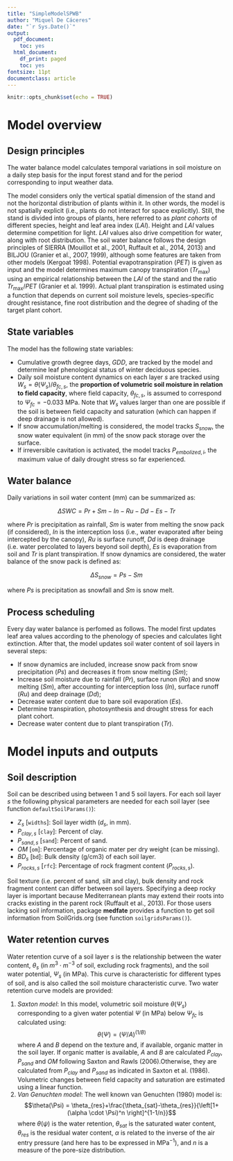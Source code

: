 ```yaml
---
title: "SimpleModelSPWB"
author: "Miquel De Cáceres"
date: "`r Sys.Date()`"
output:
  pdf_document:
    toc: yes
  html_document:
    df_print: paged
    toc: yes
fontsize: 11pt
documentclass: article
---
```


```r
knitr::opts_chunk$set(echo = TRUE)
```

# Model overview

## Design principles

The water balance model calculates temporal variations in soil moisture on a daily step basis for the input forest stand and for the period corresponding to input weather data. 

The model considers only the vertical spatial dimension of the stand and not the horizontal distribution of
plants within it. In other words, the model is not spatially explicit (i.e., plants do not interact for space explicitly). Still, the stand is divided into groups of plants, here referred to as *plant cohorts* of different species, height and leaf area index ($LAI$). Height and $LAI$ values determine competition for light. $LAI$ values also drive competition for water, along with root distribution. The soil water balance follows the design principles of SIERRA (Mouillot et al., 2001, Ruffault et al., 2014, 2013) and BILJOU (Granier et al., 2007, 1999), although some features are taken from other models (Kergoat 1998). Potential evapotranspiration ($PET$) is given as input and the model determines maximum canopy transpiration ($Tr_{\max}$) using an empirical relationship between the $LAI$ of the stand and the ratio $Tr_{\max}/PET$ (Granier et al. 1999). Actual plant transpiration is estimated using a function that depends on current soil moisture levels, species-specific drought resistance, fine root distribution and the degree of shading of the target plant cohort.


## State variables
The model has the following state variables:

+ Cumulative growth degree days, $GDD$, are tracked by the model and determine leaf phenological status of winter deciduous species.
+ Daily soil moisture content dynamics on each layer $s$ are tracked using $W_s = \theta(\Psi_s)/ \theta_{fc,s}$, the **proportion of volumetric soil moisture in relation to field capacity**, where field capacity, $\theta_{fc,s}$, is assumed to correspond to $\Psi_{fc} = -0.033$ MPa. Note that $W_s$ values larger than one are possible if the soil is between field capacity and saturation (which can happen if deep drainage is not allowed).
+ If snow accumulation/melting is considered, the model tracks $S_{snow}$, the snow water equivalent (in mm) of the snow pack storage over the surface.
+ If irreversible cavitation is activated, the model tracks $P_{embolized,i}$, the maximum value of daily drought stress so far experienced.


## Water balance
Daily variations in soil water content (mm) can be summarized as:

$$\Delta{SWC} = Pr + Sm - In - Ru - Dd - Es -Tr$$

where $Pr$ is precipitation as rainfall, $Sm$ is water from melting the snow pack (if considered), $In$ is the interception loss (i.e., water evaporated after being intercepted by the canopy), $Ru$ is surface runoff, $Dd$ is deep drainage (i.e. water percolated to layers beyond soil depth), $Es$ is evaporation from soil and $Tr$ is plant transpiration. If snow dynamics are considered, the water balance of the snow pack is defined as:

$$\Delta{S_{snow}} = Ps - Sm$$

where $Ps$ is precipitation as snowfall and $Sm$ is snow melt.

## Process scheduling

Every day water balance is perfomed as follows. The model first updates leaf area values according to the phenology of species and calculates light extinction. After that, the model updates soil water content of soil layers in several steps:

+ If snow dynamics are included, increase snow pack from snow precipitation ($Ps$) and decreases it from snow melting ($Sm$);
+ Increase soil moisture due to rainfall ($Pr$), surface runon ($Ro$) and snow melting ($Sm$), after accounting for interception loss ($In$), surface runoff ($Ru$) and deep drainage ($Dd$);
+ Decrease water content due to bare soil evaporation ($Es$).
+ Determine transpiration, photosynthesis and drought stress for each plant cohort.
+ Decrease water content due to plant transpiration ($Tr$).

# Model inputs and outputs

## Soil description

Soil can be described using between 1 and 5 soil layers. For each soil layer $s$ the following physical parameters are needed for each soil layer (see function `defaultSoilParams()`):

+ $Z_{s}$ [`widths`]: Soil layer width ($d_s$, in mm).
+ $P_{clay,s}$ [`clay`]: Percent of clay.
+ $P_{sand,s}$ [`sand`]: Percent of sand.
+ $OM$ [`om`]: Percentage of organic mater per dry weight (can be missing).
+ $BD_{s}$ [`bd`]: Bulk density (g/cm3) of each soil layer.
+ $P_{rocks,s}$ [`rfc`]: Percentage of rock fragment content ($P_{rocks,s}$).

Soil texture (i.e. percent of sand, silt and clay), bulk density and rock fragment content can differ between soil layers. Specifying a deep rocky layer is important because Mediterranean plants may extend their roots into cracks existing in the parent rock (Ruffault et al., 2013). For those users lacking soil information, package **medfate** provides a function to get soil information from SoilGrids.org (see function `soilgridsParams()`).

## Water retention curves

Water retention curve of a soil layer $s$ is the relationship between the water content, $\theta_s$ (in $m^3 \cdot m^{-3}$ of soil, excluding rock fragments), and the soil water potential, $\Psi_s$ (in MPa). This curve is characteristic for different types of soil, and is also called the soil moisture characteristic curve. Two water retention curve models are provided:

1. *Saxton model*: In this model, volumetric soil moisture $\theta(\Psi_s)$ corresponding to a given water potential $\Psi$ (in MPa) below $\Psi_{fc}$ is calculated using: 
$$\theta(\Psi) = (\Psi/A)^{(1/B)}$$ 
where $A$ and $B$ depend on the texture and, if available, organic matter in the soil layer. If organic matter is available, $A$ and $B$ are calculated $P_{clay}$, $P_{sand}$ and $OM$ following Saxton and Rawls (2006).Otherwise, they are calculated from $P_{clay}$ and $P_{sand}$ as indicated in Saxton et al. (1986). Volumetric changes between field capacity and saturation are estimated using a linear function.
2. *Van Genuchten model*: The well known van Genuchten (1980) model is:
$$\theta(\Psi) = \theta_{res}+\frac{\theta_{sat}-\theta_{res}}{\left[1+ (\alpha \cdot \Psi)^n \right]^{1-1/n}}$$
where $\theta(\psi)$ is the water retention, $\theta_{sat}$ is the saturated water content, $\theta_{res}$ is the residual water content, $\alpha$ is related to the inverse of the air entry pressure (and here has to be expressed in MPa$^{-1}$), and $n$ is a measure of the pore-size distribution.
